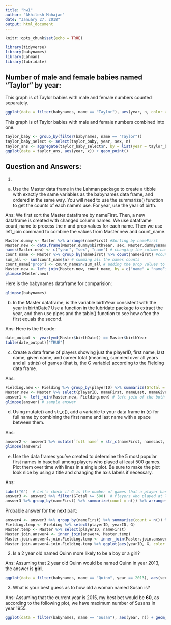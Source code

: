 ```yaml
---
title: "hw1"
author: "Akhilesh Mahajan"
date: "January 27, 2018"
output: html_document
---
```


```r
knitr::opts_chunk$set(echo = TRUE)
```

```r
library(tidyverse)
library(babynames)
library(Lahman)
library(lubridate)
```

## Number of male and female babies named "Taylor" by year:

This graph is of Taylor babies with male and female numbers counted separately.
```r
ggplot(data = filter(babynames, name == "Taylor"), aes(year, n, color = sex)) + geom_point()
```

This graph is of Taylor babies with male and female numbers combined into one.
```r
taylor_baby <- group_by(filter(babynames, name == "Taylor"))
taylor_baby_select <- select(taylor_baby, year, sex, n)
taylor_ans <- aggregate(taylor_baby_select$n, by = list(year = taylor_baby_select$year), FUN = sum)
ggplot(data = taylor_ans, aes(year, x)) + geom_point()
```

## Question and Answers:
1) 

a) Use the Master data frame in the Lahman package to create a tibble with exactly the same variables as the babynames data frame, and ordered in the same way. You will need to use the summarize() function to get the counts of each name's use. For year, use the year of birth.

Ans: We first sort the Master dataframe by nameFirst. Then, a new dataframe is created with changed column names. We use dataframe count_name to process the n and prop values for each name. Then we use left_join command to combine the values from Master.new and count_name.
```r
Master.dummy <- Master %>% arrange(nameFirst) #Sorting by nameFirst
Master.new <- data.frame(Master.dummy$birthYear, sex, Master.dummy$nameFirst) #Creating a new dataframe with selected columns
names(Master.new) <- c("year", "sex", "name") # changing the column names
count_name <- Master %>% group_by(nameFirst) %>% count(nameFirst) #counting the names as n
sum_all <- sum(count_name$n) # summing all the names counts
count_name["prop"] <- count_name$n/sum_all # adding the prop values to the count_name
Master.new <- left_join(Master.new, count_name, by = c("name" = "nameFirst")) # joining both the tables
glimpse(Master.new) 
```

Here is the babynames dataframe for comparision:
```r
glimpse(babynames)
```

b)  In the Master dataframe, is the variable birthYear consistent with the year in birthDate? Use a function in the lubridate package to extract the year, and then use pipes and the table() function to see how often the first equals the second.

Ans: Here is the R code:
```r
date_output <- year(ymd(Master$birthDate)) == Master$birthYear
table(date_output)["TRUE"]
```

c) Create a data frame of players showing just the playerID, first name, last name, given name, and career total (meaning, summed over all years and all stints) of games (that is, the G variable) according to the Fielding data frame. 

Ans:
```r
Fielding.new <- Fielding %>% group_by(playerID) %>% summarize(GTotal = sum(G)) #Creating a new fielding dataframe, with G summed over all the years and stints of a player
Master.new <- Master %>% select(playerID, nameFirst, nameLast, nameGiven) # Creating a new Master dataframe, with just the relevant attributes
answer1 <- left_join(Master.new, Fielding.new) # left join of the both the tables, joined by playerID
glimpse(answer) # sample answer
```

d) Using mutate() and str_c(), add a variable to your data frame in (c) for full name by combining the first name and last name with a space between them.

Ans:
```r
answer2 <- answer1 %>% mutate(`full name` = str_c(nameFirst, nameLast, sep = " "))
glimpse(answer2)
```

e) Use the data frames you've created to determine the 5 most popular first names in baseball among players who played at least 500 games. Plot them over time with lines in a single plot. Be sure to make the plot look nice by using a title and changing the axis labels if necessary.

Ans:
```r
Label("G")  # Let's check if G is the number of games that a player has played
answer3 <- answer2 %>% filter(GTotal >= 500)  # Players who played at least 500 games
answer3 %>% group_by(nameFirst) %>% summarize(count = n()) %>% arrange(desc(count)) %>% print(n = 5) # 5 most popular names in baseball printed
```

Probable answer for the next part:
```r
answer4 <- answer3 %>% group_by(nameFirst) %>% summarize(count = n()) %>% arrange(desc(count)) %>% head(n = 5)
Fielding.temp <- Fielding %>% select(playerID, yearID, G)
Master.temp <- Master %>% select(playerID, nameFirst)
Master.join.answer4 <- inner_join(answer4, Master.temp)
Master.join.answer4.join.Fielding.temp <- inner_join(Master.join.answer4, Fielding.temp)
Master.join.answer4.join.Fielding.temp %>% ggplot(aes(yearID, G, color = nameFirst)) + geom_point() + geom_line()
```
2) Is a 2 year old named Quinn more likely to be a boy or a girl?

Ans: Assuming that 2 year old Quinn would be named Quinn in year 2013, the answer is **girl**.
```r
ggplot(data = filter(babynames, name == "Quinn", year == 2013), aes(sex, n)) + geom_col() 
```

3) What is your best guess as to how old a woman named Susan is?

Ans: Assuming that the current year is 2015, my best bet would be **60**, as according to the following plot, we have maximum number of Susans in year 1955.
```r
ggplot(data = filter(babynames, name == "Susan"), aes(year, n)) + geom_col() + geom_text(aes(label = year), check_overlap = FALSE, color = "red", size = 2.3)
```